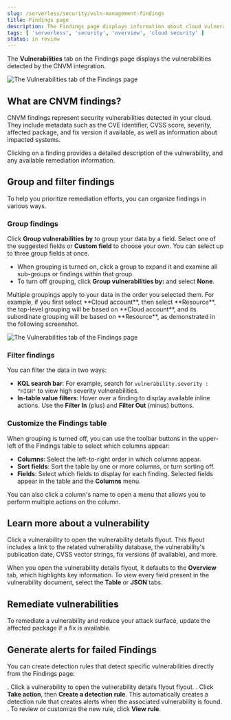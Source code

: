```yaml
---
slug: /serverless/security/vuln-management-findings
title: Findings page
description: The Findings page displays information about cloud vulnerabilities found in your environment.
tags: [ 'serverless', 'security', 'overview', 'cloud security' ]
status: in review
---
```


<div id="vuln-management-findings"></div>

The **Vulnerabilities** tab on the Findings page displays the vulnerabilities detected by the <DocLink slug="/serverless/security/vuln-management-overview">CNVM integration</DocLink>. 

![The Vulnerabilities tab of the Findings page](../images/vuln-management-findings/-cloud-native-security-cnvm-findings-page.png)

## What are CNVM findings?

CNVM findings represent security vulnerabilities detected in your cloud. They include metadata such as the CVE identifier, CVSS score, severity, affected package, and fix version if available, as well as information about impacted systems.

Clicking on a finding provides a detailed description of the vulnerability, and any available remediation information.

<div id="vuln-findings-grouping"></div>

## Group and filter findings

To help you prioritize remediation efforts, you can organize findings in various ways.

### Group findings

Click **Group vulnerabilities by** to group your data by a field. Select one of the suggested fields or **Custom field** to choose your own. You can select up to three group fields at once.


* When grouping is turned on, click a group to expand it and examine all sub-groups or findings within that group.
* To turn off grouping, click **Group vulnerabilities by:** and select **None**.

<DocCallOut title="Note">
Multiple groupings apply to your data in the order you selected them. For example, if you first select **Cloud account**, then select **Resource**, the top-level grouping will be based on **Cloud account**, and its subordinate grouping will be based on **Resource**, as demonstrated in the following screenshot.
</DocCallOut>

![The Vulnerabilities tab of the Findings page](../images/vuln-management-findings/-cloud-native-security-cnvm-findings-grouped.png)

### Filter findings
You can filter the data in two ways:

* **KQL search bar**: For example, search for `vulnerability.severity : "HIGH"` to view high severity vulnerabilities.
* **In-table value filters**: Hover over a finding to display available inline actions. Use the **Filter In** (plus) and **Filter Out** (minus) buttons.

### Customize the Findings table
When grouping is turned off, you can use the toolbar buttons in the upper-left of the Findings table to select which columns appear:

* **Columns**: Select the left-to-right order in which columns appear.
* **Sort fields**: Sort the table by one or more columns, or turn sorting off.
* **Fields**: Select which fields to display for each finding. Selected fields appear in the table and the **Columns** menu.

<DocCallOut title="Tip">
You can also click a column's name to open a menu that allows you to perform multiple actions on the column. 
</DocCallOut>

## Learn more about a vulnerability

Click a vulnerability to open the vulnerability details flyout. This flyout includes a link to the related vulnerability database, the vulnerability's publication date, CVSS vector strings, fix versions (if available), and more.

When you open the vulnerability details flyout, it defaults to the **Overview** tab, which highlights key information. To view every field present in the vulnerability document, select the **Table** or **JSON** tabs.

<div id="vuln-findings-remediate"></div>

## Remediate vulnerabilities

To remediate a vulnerability and reduce your attack surface, update the affected package if a fix is available.

<div id="cnvm-create-rule-from-finding"></div>

## Generate alerts for failed Findings
You can create detection rules that detect specific vulnerabilities directly from the Findings page:


. Click a vulnerability to open the vulnerability details flyout flyout.
. Click **Take action**, then **Create a detection rule**. This automatically creates a detection rule that creates alerts when the associated vulnerability is found.
. To review or customize the new rule, click **View rule**.

